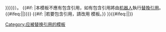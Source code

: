 {{Ombox
| type = notice
| image = [[File:{{{image|Information icon.svg}}}|40px|alt=|link=]]
| text = '''本模板{{red|必须}}[[Help:替換引用|替換引用]]'''（使用<!--
 -->{{#ifeq:{{NAMESPACE}}:{{BASEPAGENAME}}|Template:Substituted|{{braces|[[Help:替換引用|subst]]：'''''Template name'''''}} |{{{actualtemplate|{{template other|{{Tlxs|{{PAGENAME}}}}|{{Tlxs|{{FULLPAGENAME}}}}}}}}}}}）。<!--
 -->{{#if:{{yesno|{{{auto|no}}}}} |本模板不應有包含引用，如有包含引用將由[[WP:机器人|机器人]]執行[[Help:替換引用|替換引用]]。{{{1|}}}{{#ifeq:{{BASEPAGENAME}}|{{PAGENAME}}|}}}} <!--
 -->{{#if:{{{alt|}}} |若要包含引用，請改用 {{Tl|{{{alt|}}}}} 模板。}}
}}{{#ifeq:{{BASEPAGENAME}}|{{PAGENAME}}|[[Category:应被替换引用的模板]]}}<noinclude>
{{Documentation}}</noinclude>